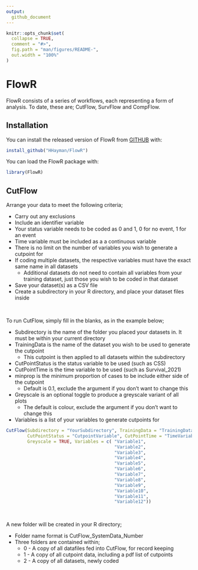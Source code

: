 ```yaml
---
output:
  github_document
---
```


<!-- README.md is generated from README.Rmd. Please edit that file -->

```r
knitr::opts_chunk$set(
  collapse = TRUE,
  comment = "#>",
  fig.path = "man/figures/README-",
  out.width = "100%"
)
```

# FlowR

<!-- badges: start -->
<!-- badges: end -->

FlowR consists of a series of workflows, each representing a form of analysis. To date, these are; CutFlow, SurvFlow and CompFlow.

## Installation

You can install the released version of FlowR from [GITHUB](https://github.com/) with:

``` r
install_github("HHayman/FlowR")
```


You can load the FlowR package with:

``` r
library(FlowR)
```

## CutFlow

Arrange your data to meet the following criteria;

* Carry out any exclusions
* Include an identifier variable
* Your status variable needs to be coded as 0 and 1, 0 for no event, 1 for an event
* Time variable must be included as a a continuous variable
* There is no limit on the number of variables you wish to generate a cutpoint for
* If coding multiple datasets, the respective variables must have the exact same name in all datasets
  + Additional datasets do not need to contain all variables from your training dataset, just those you wish to be coded in that dataset
* Save your dataset(s) as a CSV file
* Create a subdirectory in your R directory, and place your dataset files inside

<br>


To run CutFlow, simply fill in the blanks, as in the example below;

* Subdirectory is the name of the folder you placed your datasets in. It must be within your current directory
* TrainingData is the name of the dataset you wish to be used to generate the cutpoint
  + This cutpoint is then applied to all datasets within the subdirectory
* CutPointStatus is the status variable to be used (such as CSS)
* CutPointTime is the time variable to be used (such as Survival_2021)
* minprop is the minimum proportion of cases to be include either side of the cutpoint
  + Default is 0.1, exclude the argument if you don't want to change this
* Greyscale is an optional toggle to produce a greyscale variant of all plots 
  + The default is colour, exclude the argument if you don't want to change this
* Variables is a list of your variables to generate cutpoints for

```r
CutFlow(Subdirectory = "YourSubdirectory", TrainingData = "TrainingDataset", 
        CutPointStatus = "CutpointVariable", CutPointTime = "TimeVariable", minprop = 0.1, 
        Greyscale = TRUE, Variables = c( "Variable1", 
                                         "Variable2",  
                                         "Variable3", 
                                         "Variable4",
                                         "Variable5", 
                                         "Variable6",  
                                         "Variable7", 
                                         "Variable8",
                                         "Variable9", 
                                         "Variable10",  
                                         "Variable11", 
                                         "Variable12"))
```

<br>

A new folder will be created in your R directory;

* Folder name format is CutFlow_SystemData_Number
* Three folders are contained within;
  + 0 - A copy of all datafiles fed into CutFlow, for record keeping
  + 1 - A copy of all cutpoint data, including a pdf list of cutpoints
  + 2 - A copy of all datasets, newly coded


